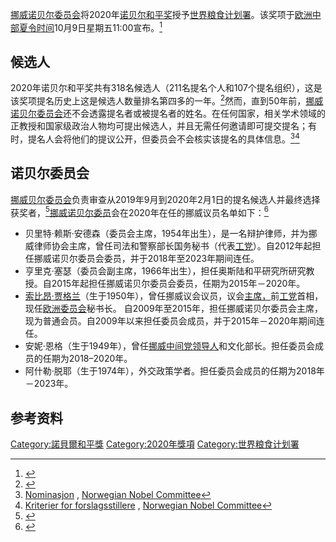 {{Copy edit|time=2021-01-07T07:47:21+00:00}}
{{Infobox award|name=诺贝尔和平奖|location=[[奥斯陆|奥斯陆]]|main=[[诺贝尔和平奖|诺贝尔和平奖]]|previous=[[2019诺贝尔和平奖|2019]]|ratings=|runtime=|network=|year2=|reward=九百万瑞典克朗|country=[[挪威|挪威]]|date={{Start date|2020|10|9|df=yes}}|description=|host=|caption=|image=World Food Programme Logo Simple.svg|holder=[[世界粮食计划署|世界粮食计划署]]|holder_label=2020年获奖者|website=|year=1901|presenter=[[挪威诺贝尔委员会|挪威诺贝尔委员会]]|next=[[2021年诺贝尔和平奖|2021]]}}[[挪威诺贝尔委员会|挪威诺贝尔委员会]]将2020年[[诺贝尔和平奖|诺贝尔和平奖]]授予[[世界糧食計劃署|世界粮食计划署]]。该奖项于[[欧洲中部夏令时间|欧洲中部夏令时间]]10月9日星期五11:00宣布。<ref>{{Cite web|title=Prize announcement dates|url=https://www.nobelprize.org/prizes/about/prize-announcement-dates|accessdate=27 May 2020|work=NobelPrize.org|language=en|archive-date=2020-12-10|archive-url=https://web.archive.org/web/20201210130053/https://www.nobelprize.org/prizes/about/prize-announcement-dates/|dead-url=no}}</ref>

== 候选人 ==
2020年诺贝尔和平奖共有318名候选人（211名提名个人和107个提名组织），这是该奖项提名历史上这是候选人数量排名第四多的一年。<ref>{{Cite web|title=Nomination and selection of Peace Prize Laureates|url=https://www.nobelprize.org/nomination/peace/|accessdate=2020-10-09|work=NobelPrize.org|language=en-US|archive-date=2018-12-24|archive-url=https://web.archive.org/web/20181224014031/https://www.nobelprize.org/nomination/peace/|dead-url=no}}</ref>然而，直到50年前，[[挪威诺贝尔委员会|挪威诺贝尔委员会]]还不会透露提名者或被提名者的姓名。在任何国家，相关学术领域的正教授和国家级政治人物均可提出候选人，并且无需任何邀请即可提交提名；有时，提名人会将他们的提议公开，但委员会不会核实该提名的具体信息。<ref>[https://www.nobelpeaceprize.org/no/Nominasjon Nominasjon] {{Wayback|url=https://www.nobelpeaceprize.org/no/Nominasjon |date=20201024180040 }}, [[Norwegian_Nobel_Committee|Norwegian Nobel Committee]]</ref><ref>[https://www.nobelpeaceprize.org/no/Nominasjon/Kriterier-for-forslagsstillere Kriterier for forslagsstillere] {{Wayback|url=https://www.nobelpeaceprize.org/no/Nominasjon/Kriterier-for-forslagsstillere |date=20201122012252 }}, [[Norwegian_Nobel_Committee|Norwegian Nobel Committee]]</ref>

== 诺贝尔委员会 ==
[[挪威诺贝尔委员会|挪威贝尔委员会]]负责审查从2019年9月到2020年2月1日的提名候选人并最终选择获奖者，<ref>{{Cite web|title=News Navigator: Why is the Nobel Peace Prize awarded in Norway?|url=https://mainichi.jp/english/articles/20181204/p2a/00m/0na/004000c|accessdate=7 October 2019|author=<!--Not stated-->|date=4 December 2018|work=The Mainichi|archive-date=2019-03-30|archive-url=https://web.archive.org/web/20190330010821/https://mainichi.jp/english/articles/20181204/p2a/00m/0na/004000c|dead-url=no}}</ref>[[挪威诺贝尔委员会|挪威诺贝尔委员]]会在2020年在任的挪威议员名单如下：<ref>{{Cite web|title=The Norwegian Nobel Committee|url=https://www.nobelpeaceprize.org/Organization/Nobel-Committee|accessdate=27 May 2020|work=The Nobel Peace Prize|archive-date=2019-09-30|archive-url=https://web.archive.org/web/20190930045957/https://www.nobelpeaceprize.org/Organization/Nobel-Committee|dead-url=no}}</ref>

* 贝里特·赖斯·安德森（委员会主席，1954年出生），是一名辩护律师，并为挪威律师协会主席，曾任司法和警察部长国务秘书（代表[[工党_(挪威)|工党]]）。自2012年起担任挪威诺贝尔委员会委员，并于2018年至2023年期间连任。
* 亨里克·塞瑟（委员会副主席，1966年出生），担任奥斯陆和平研究所研究教授。自2015年起担任挪威诺贝尔委员会委员，任期为2015年－2020年。
* [[托尔比约恩·亚格兰|索比昂·贾格兰]]（生于1950年），曾任挪威议会议员，议会[[挪威議會|主席，]]前[[工党_(挪威)|工党]]首相，现任[[欧洲委员会|欧洲委员会]]秘书长。 自2009年至2015年，担任挪威诺贝尔委员会主席，现为普通会员。自2009年以来担任委员会成员，并于2015年－2020年期间连任。
* 安妮·恩格（生于1949年），曾任[[中间党_(挪威)|挪威中间党领导人]]和文化部长。担任委员会成员的任期为2018–2020年。
* 阿什勒·脱耶（生于1974年），外交政策学者。担任委员会成员的任期为2018年－2023年。

== 参考资料 ==
{{Reflist}}
{{诺贝尔和平奖获得者 (2001年-2025年)|nocat}}
[[Category:諾貝爾和平獎|Category:諾貝爾和平獎]]
[[Category:2020年獎項|Category:2020年獎項]]
[[Category:世界粮食计划署|Category:世界粮食计划署]]